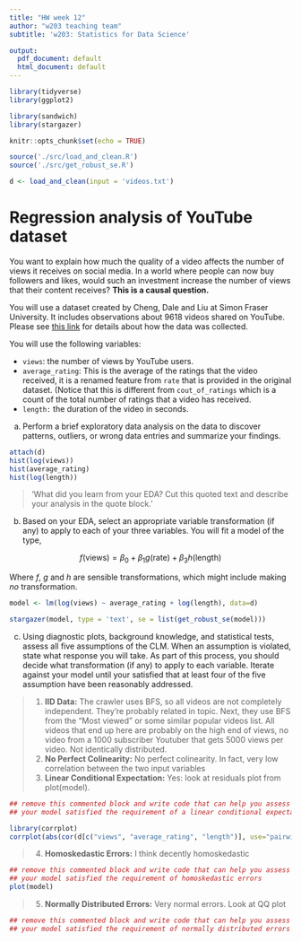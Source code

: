 ```yaml
---
title: "HW week 12"
author: "w203 teaching team"
subtitle: 'w203: Statistics for Data Science'

output:
  pdf_document: default
  html_document: default
---
```


```r
library(tidyverse)
library(ggplot2) 

library(sandwich)
library(stargazer)
```

```r
knitr::opts_chunk$set(echo = TRUE)
```

```r
source('./src/load_and_clean.R')
source('./src/get_robust_se.R')
```

```r
d <- load_and_clean(input = 'videos.txt')
```
# Regression analysis of YouTube dataset

You want to explain how much the quality of a video affects the number of views it receives on social media. In a world where people can now buy followers and likes, would such an investment increase the number of views that their content receives?  **This is a causal question.** 

You will use a dataset created by Cheng, Dale and Liu at Simon Fraser University.  It includes observations about 9618 videos shared on YouTube.  Please see [this link](http://netsg.cs.sfu.ca/youtubedata/) for details about how the data was collected.

You will use the following variables:

- `views`: the number of views by YouTube users.
- `average_rating`: This is the average of the ratings that the video received, it is a renamed feature from `rate` that is provided in the original dataset. (Notice that this is different from `cout_of_ratings` which is a count of the total number of ratings that a video has received. 
- `length:` the duration of the video in seconds.

a. Perform a brief exploratory data analysis on the data to discover patterns, outliers, or wrong data entries and summarize your findings.

```r

attach(d)
hist(log(views))
hist(average_rating)
hist(log(length))

```

> 'What did you learn from your EDA? Cut this quoted text and describe your analysis in the quote block.'

b. Based on your EDA, select an appropriate variable transformation (if any) to apply to each of your three variables.  You will fit a model of the type,

$$
  f(\text{views}) = \beta_0 + \beta_1 g(\text{rate})  + \beta_3 h(\text{length})
$$ 

Where $f$, $g$ and $h$ are sensible transformations, which might include making *no* transformation. 

```r
model <- lm(log(views) ~ average_rating + log(length), data=d)

stargazer(model, type = 'text', se = list(get_robust_se(model)))
```



c. Using diagnostic plots, background knowledge, and statistical tests, assess all five assumptions of the CLM. When an assumption is violated, state what response you will take.  As part of this process, you should decide what transformation (if any) to apply to each variable. Iterate against your model until your satisfied that at least four of the five assumption have been reasonably addressed. 

> 1. **IID Data:** The crawler uses BFS, so all videos are not completely independent. They're probably related in topic. Next, they use BFS from the "Most viewed" or some similar popular videos list. All videos that end up here are probably on the high end of views, no video from a 1000 subscriber Youtuber that gets 5000 views per video. Not identically distributed.
> 2. **No Perfect Colinearity:** No perfect colinearity. In fact, very low correlation between the two input variables 
> 3. **Linear Conditional Expectation:** Yes: look at residuals plot from plot(model). 

```r
## remove this commented block and write code that can help you assess whether
## your model satisfied the requirement of a linear conditional expectation. 

library(corrplot)
corrplot(abs(cor(d[c("views", "average_rating", "length")], use="pairwise.complete.obs")), method = 'number')

```

> 4. **Homoskedastic Errors:** I think decently homoskedastic

```r
## remove this commented block and write code that can help you assess whether 
## your model satisfied the requirement of homoskedastic errors
plot(model)
```

> 5. **Normally Distributed Errors:** Very normal errors. Look at QQ plot

```r
## remove this commented block and write code that can help you assess whether 
## your model satisfied the requirement of normally distributed errors
```